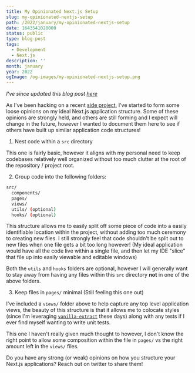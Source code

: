 ```yaml
---
title: My Opinionated Next.js Setup
slug: my-opinionated-nextjs-setup
path: /2022/january/my-opinionated-nextjs-setup
date: 1643541028000
status: public
type: blog-post
tags:
  - Development
  - Next.js
description: ''
month: january
year: 2022
ogImage: /og-images/my-opinionated-nextjs-setup.png
---
```



_I've since updated this blog post [here](/2022/december/updated-opinionated-nextjs-setup)_

As I've been hacking on a recent
[side project](https://github.com/hamlim/watch-list), I've started to form some
loose opinions on my ideal Next.js application structure. Some of these opinions
are strongly held, and others are still forming and I expect will change in the
future, however I wanted to document them here to see if others have built up
similar application code structures!

1. Nest code within a `src` directory

This one is fairly basic, however it aligns with my personal need to keep
codebases relatively well organized without too much clutter at the root of the
repository / project root.

2. Group code into the following folders:

```sh
src/
  components/
  pages/
  views/
  utils/ (optional)
  hooks/ (optional)
```

This structure allows me to easily split off some piece of code into a easily
identifiable location within the project, without adding too much ceremony to
creating new files. I still strongly feel that code shouldn't be split out to
new files when one file gets a bit too long however! (My ideal application would
have all the code live within a single file, and then let my IDE "slice" that
file up into easily viewable and editable windows)

Both the `utils` and `hooks` folders are optional, however I will generally want
to stay away from having any files within this `src` directory **not** in one of
the above folders.

3. Keep files in `pages/` minimal (Still feeling this one out)

I've included a `views/` folder above to help capture any top level application
views, the beauty of this structure is that it allows me to colocate styles
(since I'm leveraging [`vanilla-extract`](https://vanilla-extract.style/) these
days) along with any tests if I ever find myself wanting to write unit tests.

This one I haven't really given much thought to however, I don't know the right
point to allow some composition within the file in `pages/` vs the right amount
left in the `views/` files.

Do you have any strong (or weak) opinions on how you structure your Next.js
applications? Reach out on twitter to share them!
